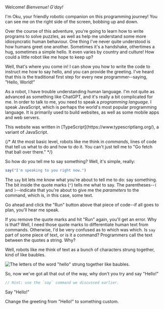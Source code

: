 
Welcome! _Bienvenue!_ _G'day!_

I'm Oku, your friendly robotic companion on this programming journey! You can see me on the right side of the screen, bobbing up and down.

Over the course of this adventure, you're going to learn how to write programs to solve puzzles, as well as help me understand some more idiosyncratic human behaviour. One thing I've never quite understood is how humans greet one another. Sometimes it's a handshake, othertimes a hug, sometimes a simple hello. It even varies by country and culture! How could a little robot like me hope to keep up?

Well, that's where you come in! I can show you how to write the code to instruct me how to say hello, and you can provide the greeting. I've heard that this is the traditional first step for every new programmer--saying, "Hello, World!"

As a robot, I have trouble understanding human language. I'm not quite as advanced as something like ChatGPT, and it's really a bit complicated for me. In order to talk to me, you need to speak a _programming language_. I speak JavaScript, which is perhaps the world's most popular programming language. It is primarily used to build websites, as well as some mobile apps and web servers.

<FunFact>
    This website was written in [TypeScript](https://www.typescriptlang.org/), a
    variant of JavaScript.
</FunFact>

{/* At the most basic level, robots like me think in *commands*, lines of code that tell us what to do and how to do it. You can't just tell me to "Go fetch that ball over there." */}

So how do you tell me to say something? Well, it's simple, really:

```javascript
say("I'm speaking to you right now.")
```

The `say` bit lets me know what you're about to tell me to do: say something. The bit inside the <DocLink symbol="quotes">quote marks (`"`)</DocLink> tells me what to say. The <DocLink symbol="parantheses">parentheses</DocLink>--`(` and `)`--indicate that you're about to give me the _parameters_ to the command, which is, in this case, some text.

Go ahead and click the "Run" button above that piece of code--if all goes to plan, you'll hear me speak.

If you remove the quote marks and hit "Run" again, you'll get an error. Why is that? Well, I need those quote marks to differentiate human text from commands. Otherwise, I'd be very confused as to which was which. Is `say` part of some piece of text, or is it a command? Programmers call the text between the quotes a <DocLink symbol="string">string</DocLink>. Why?

Well, robots like me think of text as a bunch of <DocLink symbol="character">characters</DocLink> strung together, kind of like baubles.

![The letters of the word "hello" strung together like baubles.](string.svg)

<YourTurn>
So, now we've got all that out of the way, why don't you try and say "Hello!"

```javascript
// Hint: use the `say` command we discussed earlier.
```

<Goal>Say "Hello!"</Goal>

<Challenge difficulty="easy">Change the greeting from "Hello!" to something custom.</Challenge>
</YourTurn>
